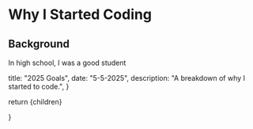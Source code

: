 
# Why I Started Coding

## Background

In high school, I was a good student 






  title: "2025 Goals",
  date: "5-5-2025",
  description: "A breakdown of why I started to code.",
}

  return <MdxLayout>{children}</MdxLayout>

}
